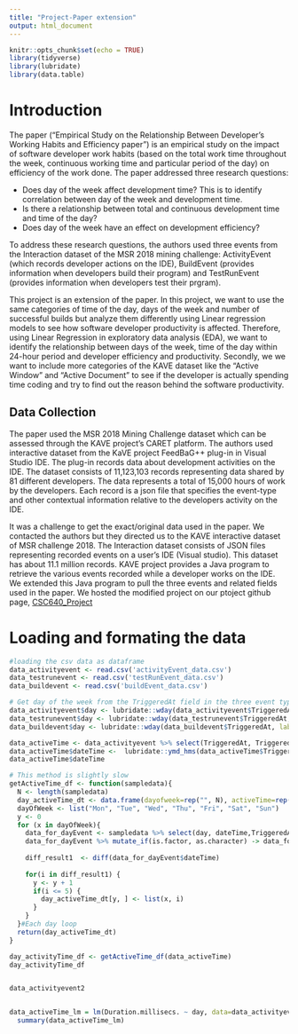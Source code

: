 ```yaml
---
title: "Project-Paper extension"
output: html_document
---
```


```r
knitr::opts_chunk$set(echo = TRUE)
library(tidyverse)
library(lubridate)
library(data.table)
```

# Introduction
The paper ("Empirical Study on the Relationship Between Developer's Working Habits and Efficiency paper") is an empirical study on the impact of software developer work habits (based on the total work time throughout the week, continuous working time and particular period of the day) on efficiency of the work done. The paper addressed three research questions:

  * Does day of the week affect development time? This is to identify correlation between day of the week and development time.
  * Is there a relationship between  total and continuous development time and time of the day?
  * Does day of the week have an effect on development efficiency?

To address these research questions, the authors used three events from the Interaction dataset of the MSR 2018 mining challenge: ActivityEvent (which records developer actions on the IDE), BuildEvent (provides information when developers build their program) and TestRunEvent (provides information when developers test their prgram).

This project is an extension of the paper. In this project, we want to use the same categories of time of the day, days of the week and number of successful builds but analyze them differently using Linear regression models to see how software developer productivity is affected. Therefore, using Linear Regression in exploratory data analysis (EDA), we want to identify the relationship between days of the week, time of the day within 24-hour period and developer efficiency and productivity. Secondly, we we want to include more categories of the KAVE dataset like the "Active Window" and "Active Document" to see if the developer is actually spending time coding and try to find out the reason behind the software productivity.

## Data Collection
The paper used the MSR 2018 Mining Challenge dataset which can be assessed through the KAVE project's CARET platform. The authors used interactive dataset from the KaVE project FeedBaG++ plug-in in Visual Studio IDE. The plug-in records data about development activities on the IDE. The dataset consists of 11,123,103 records representing data shared by 81 different developers. The data represents a total of 15,000 hours of work by the developers. Each record is a json file that specifies the event-type and other contextual information relative to the developers activity on the IDE. 

It was a challenge to get the exact/original data used in the paper. We contacted the authors but they directed us to the KAVE interactive dataset of MSR challenge 2018. The Interaction dataset consists of JSON files representing recorded events on a user's IDE (Visual studio). This dataset has about 11.1 million records. KAVE project provides a Java program to retrieve the various events recorded while a developer works on the IDE. We extended this Java program to pull the three events and related fields used in the paper. We hosted the modified project on our ptoject github page, [CSC640_Project](https://github.com/cnwachukwu5/CSC640_Project/tree/master/java-cc-kave-examples/)

# Loading and formating the data
```r
#loading the csv data as dataframe
data_activityevent <- read.csv('activityEvent_data.csv')
data_testrunevent <- read.csv('testRunEvent_data.csv')
data_buildevent <- read.csv('buildEvent_data.csv')
```

```r
# Get day of the week from the TriggeredAt field in the three event types - ActivityEvent, BuildEvent and TestRunEvent
data_activityevent$day <- lubridate::wday(data_activityevent$TriggeredAt, label=TRUE)
data_testrunevent$day <- lubridate::wday(data_testrunevent$TriggeredAt, label=TRUE)
data_buildevent$day <- lubridate::wday(data_buildevent$TriggeredAt, label=TRUE)
```

```r
data_activeTime <- data_activityevent %>% select(TriggeredAt, TriggeredAt_date_hms, day)  %>% sample_n(311245) %>% arrange(day, TriggeredAt)
data_activeTime$dateTime <-  lubridate::ymd_hms(data_activeTime$TriggeredAt_date_hms)
data_activeTime$dateTime
```

```r
# This method is slightly slow
getActiveTime_df <- function(sampledata){
  N <- length(sampledata)
  day_activeTime_dt <- data.frame(dayofweek=rep("", N), activeTime=rep("", N), stringsAsFactors = FALSE)
  dayOfWeek <- list("Mon", "Tue", "Wed", "Thu", "Fri", "Sat", "Sun")
  y <- 0
  for (x in dayOfWeek){
    data_for_dayEvent <- sampledata %>% select(day, dateTime,TriggeredAt) %>% filter(day == x) %>% arrange(TriggeredAt)
    data_for_dayEvent %>% mutate_if(is.factor, as.character) -> data_for_dayEvent
    
    diff_result1  <- diff(data_for_dayEvent$dateTime)
    
    for(i in diff_result1) {
      y <- y + 1
      if(i <= 5) {
        day_activeTime_dt[y, ] <- list(x, i)
      }
    }
  }#Each day loop
  return(day_activeTime_dt)
}

day_activityTime_df <- getActiveTime_df(data_activeTime)
day_activityTime_df

```



```r

```

```r
data_activityevent2 
```
```r

```


```r
data_activeTime_lm = lm(Duration.millisecs. ~ day, data=data_activityevent)
  summary(data_activeTime_lm)
```


